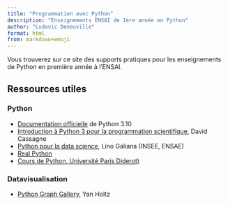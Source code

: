 ```yaml
---
title: "Programmation avec Python"
description: "Enseignements ENSAI de 1ère année en Python"
author: "Ludovic Deneuville"
format: html
from: markdown+emoji
---
```



Vous trouverez sur ce site des supports pratiques pour les enseignements de Python en première année à l'ENSAI.



## Ressources utiles

### Python

- [Documentation officielle](https://docs.python.org/3.10/){target="_blank"} de Python 3.10
- [Introduction à Python 3 pour la programmation scientifique](https://courspython.com/){target="_blank"}, David Cassagne
- [Python pour la data science](https://pythonds.linogaliana.fr/){target="_blank"}, Lino Galiana (INSEE, ENSAE)
- [Real Python](https://realpython.com/){target="_blank"}
- [Cours de Python, Université Paris Diderot)](https://python.sdv.u-paris.fr/)

### Datavisualisation

- [Python Graph Gallery](https://python-graph-gallery.com/), Yan Holtz